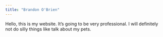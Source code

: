 ```yaml
---
title: "Brandon O'Brien"
---
```


Hello, this is my website. It's going to be very professional. I will definitely not do silly things like talk about my pets.
